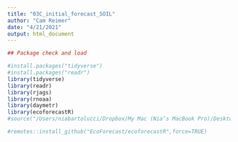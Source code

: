 ```yaml
---
title: "03C_initial_forecast_SOIL"
author: "Cam Reimer"
date: "4/21/2021"
output: html_document
---
```


```r
## Package check and load

#install.packages("tidyverse")
#install.packages("readr")
library(tidyverse)
library(readr)
library(rjags)
library(rnoaa)
library(daymetr)
library(ecoforecastR)
#source("/Users/niabartolucci/Dropbox/My Mac (Nia’s MacBook Pro)/Desktop/Classes Spring 2021/Ecological Forecasting/EF_Activities/ecoforecastR/R/utils.R")

#remotes::install_github("EcoForecast/ecoforecastR",force=TRUE)
```


